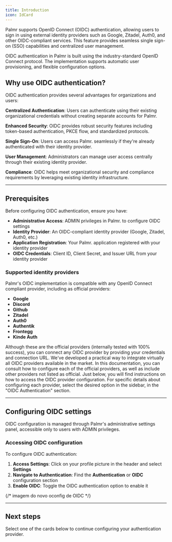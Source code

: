 ```yaml
---
title: Introduction
icon: IdCard
---
```


Palmr supports OpenID Connect (OIDC) authentication, allowing users to sign in using external identity providers such as Google, Zitadel, Auth0, and other OIDC-compliant services. This feature provides seamless single sign-on (SSO) capabilities and centralized user management.

OIDC authentication in Palmr is built using the industry-standard OpenID Connect protocol. The implementation supports automatic user provisioning, and flexible configuration options.

## Why use OIDC authentication?

OIDC authentication provides several advantages for organizations and users:

**Centralized Authentication**: Users can authenticate using their existing organizational credentials without creating separate accounts for Palmr.

**Enhanced Security**: OIDC provides robust security features including token-based authentication, PKCE flow, and standardized protocols.

**Single Sign-On**: Users can access Palmr. seamlessly if they're already authenticated with their identity provider.

**User Management**: Administrators can manage user access centrally through their existing identity provider.

**Compliance**: OIDC helps meet organizational security and compliance requirements by leveraging existing identity infrastructure.

---

## Prerequisites

Before configuring OIDC authentication, ensure you have:

- **Administrative Access**: ADMIN privileges in Palmr. to configure OIDC settings
- **Identity Provider**: An OIDC-compliant identity provider (Google, Zitadel, Auth0, etc.)
- **Application Registration**: Your Palmr. application registered with your identity provider
- **OIDC Credentials**: Client ID, Client Secret, and Issuer URL from your identity provider

### Supported identity providers

Palmr's OIDC implementation is compatible with any OpenID Connect compliant provider, including as official providers:

- **Google**
- **Discord**
- **Github**
- **Zitadel**
- **Auth0**
- **Authentik**
- **Frontegg**
- **Kinde Auth**

Although these are the official providers (internally tested with 100% success), you can connect any OIDC provider by providing your credentials and connection URL. We've developed a practical way to integrate virtually all OIDC providers available in the market. In this documentation, you can consult how to configure each of the official providers, as well as include other providers not listed as official. Just below, you will find instructions on how to access the OIDC provider configuration. For specific details about configuring each provider, select the desired option in the sidebar, in the "OIDC Authentication" section.

---

## Configuring OIDC settings

OIDC configuration is managed through Palmr's administrative settings panel, accessible only to users with ADMIN privileges.

### Accessing OIDC configuration

To configure OIDC authentication:

1. **Access Settings**: Click on your profile picture in the header and select **Settings**
2. **Navigate to Authentication**: Find the **Authentication** or **OIDC** configuration section
3. **Enable OIDC**: Toggle the OIDC authentication option to enable it

{/* imagem do novo oconfig de OIDC */}

---

## Next steps

Select one of the cards below to continue configuring your authentication provider.

<OIDCProviderCards />
